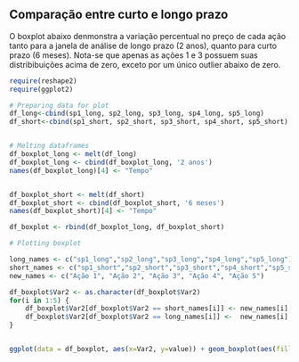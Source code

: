 ## Comparação entre curto e longo prazo

O boxplot abaixo denmonstra a variação percentual no preço de cada ação tanto para a janela de análise de longo prazo (2 anos), quanto para curto prazo (6 meses). Nota-se que apenas as ações 1 e 3 possuem suas distribibuições acima de zero, exceto por um único outlier abaixo de zero.



```r
require(reshape2)
require(ggplot2)

# Preparing data for plot        
df_long<-cbind(sp1_long, sp2_long, sp3_long, sp4_long, sp5_long)
df_short<-cbind(sp1_short, sp2_short, sp3_short, sp4_short, sp5_short)


# Melting dataframes
df_boxplot_long <- melt(df_long)
df_boxplot_long <- cbind(df_boxplot_long, '2 anos')
names(df_boxplot_long)[4] <- "Tempo"


df_boxplot_short <- melt(df_short)
df_boxplot_short <- cbind(df_boxplot_short, '6 meses')
names(df_boxplot_short)[4] <- "Tempo"

df_boxplot <- rbind(df_boxplot_long, df_boxplot_short)

```



```r

# Plotting boxplot

long_names <- c("sp1_long","sp2_long","sp3_long","sp4_long","sp5_long")
short_names <- c("sp1_short","sp2_short","sp3_short","sp4_short","sp5_short")
new_names <- c("Ação 1", "Ação 2", "Ação 3", "Ação 4", "Ação 5")

df_boxplot$Var2 <- as.character(df_boxplot$Var2)
for(i in 1:5) {
    df_boxplot$Var2[df_boxplot$Var2 == short_names[i]] <- new_names[i]
    df_boxplot$Var2[df_boxplot$Var2 == long_names[i]] <-  new_names[i]
}


ggplot(data = df_boxplot, aes(x=Var2, y=value)) + geom_boxplot(aes(fill=Tempo)) +  xlab("") + ylab("Variação da Ação (%)")

```
